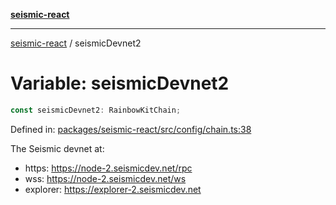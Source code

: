 [**seismic-react**](/seismic-viem/README.mdx)

---

[seismic-react](/seismic-viem/globals.mdx) / seismicDevnet2

# Variable: seismicDevnet2

```ts
const seismicDevnet2: RainbowKitChain;
```

Defined in: [packages/seismic-react/src/config/chain.ts:38](https://github.com/SeismicSystems/seismic-client/blob/6800e83d0d012626a97370bb2f821499462334a8/packages/seismic-react/src/config/chain.ts#L38)

The Seismic devnet at:

- https: https://node-2.seismicdev.net/rpc
- wss: https://node-2.seismicdev.net/ws
- explorer: https://explorer-2.seismicdev.net
